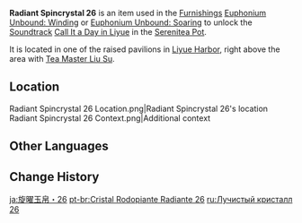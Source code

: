 {{Item Infobox
|id           = 141026
|image        = Item Radiant Spincrystal.png
|type         = Adventure Items
|group        = Radiant Spincrystals
|group2       = Liyue Spincrystals
|quality      = 4
|invCategory  = Precious Items
|description  = This wondrous crystal contains a certain rhythm, like something beautiful woven from delicate silk. These items can be found throughout the mainland or from merchants who collect curios. The tune held within this crystal can be revivified in your [[Serenitea Pot]] using either "[[Euphonium Unbound: Winding]]" or "[[Euphonium Unbound: Soaring]]." The tune contained within this [[Radiant Spincrystal]] is "[[Call It a Day in Liyue]]."
|source1      = [[Liyue Harbor]]
|track        = Call It a Day in Liyue
}}
'''Radiant Spincrystal 26''' is an item used in the [[Furnishings]] [[Euphonium Unbound: Winding]] or [[Euphonium Unbound: Soaring]] to unlock the [[Soundtrack]] [[Call It a Day in Liyue]] in the [[Serenitea Pot]].

It is located in one of the raised pavilions in [[Liyue Harbor]], right above the area with [[Tea Master Liu Su]].

==Location==
<gallery>
Radiant Spincrystal 26 Location.png|Radiant Spincrystal 26's location
Radiant Spincrystal 26 Context.png|Additional context
</gallery>

==Other Languages==
{{Other Languages
|default_hidden = 1
|en      = Radiant Spincrystal 26
|zhs     = 旋曜玉帛・其二十六
|zhs_rm  = Xuán Yào Yùbó - Qí Èrshíliù
|zht     = 旋曜玉帛・其二十六
|zht_rm  = Xuán Yào Yùbó - Qí Èrshíliù
|ja      = 旋曜玉帛・26
|ja_rm   = Sen'you Gyokuhaku - Nijuuroku{{Assumed}}
|ko      = 빛나는 결정・26
|ko_rm   = Binnaneun Gyeoljeong - Isipnyuk
|es      = Girocristal radiante (26)
|fr      = Gyrocristal radiant 26
|ru      = Лучистый кристалл {{tt|26|}}
|th      = Radiant Spincrystal 26
|vi      = Ngọc Thạch Âm Vang 26
|de      = Strahlender Drehkristall XXVI
|id      = Radiant Spincrystal 26
|pt      = Cristal Rodopiante Radiante 26
|tr      = Parlak Burgu Kristal 26
|it      = Voltacristallo radioso 26
}}

==Change History==
{{Change History|2.6}}

[[ja:旋曜玉帛・26]]
[[pt-br:Cristal Rodopiante Radiante 26]]
[[ru:Лучистый кристалл 26]]